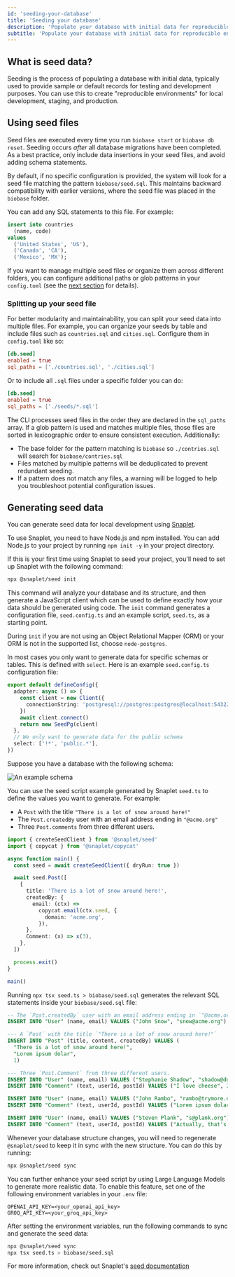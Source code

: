 ```yaml
---
id: 'seeding-your-database'
title: 'Seeding your database'
description: 'Populate your database with initial data for reproducible environments across local and testing.'
subtitle: 'Populate your database with initial data for reproducible environments across local and testing.'
---
```


## What is seed data?

Seeding is the process of populating a database with initial data, typically used to provide sample or default records for testing and development purposes. You can use this to create "reproducible environments" for local development, staging, and production.

## Using seed files

Seed files are executed every time you run `biobase start` or `biobase db reset`. Seeding occurs _after_ all database migrations have been completed. As a best practice, only include data insertions in your seed files, and avoid adding schema statements.

By default, if no specific configuration is provided, the system will look for a seed file matching the pattern `biobase/seed.sql`. This maintains backward compatibility with earlier versions, where the seed file was placed in the `biobase` folder.

You can add any SQL statements to this file. For example:

```sql
insert into countries
  (name, code)
values
  ('United States', 'US'),
  ('Canada', 'CA'),
  ('Mexico', 'MX');
```

If you want to manage multiple seed files or organize them across different folders, you can configure additional paths or glob patterns in your `config.toml` (see the [next section](#splitting-up-your-seed-data) for details).

### Splitting up your seed file

For better modularity and maintainability, you can split your seed data into multiple files. For example, you can organize your seeds by table and include files such as `countries.sql` and `cities.sql`. Configure them in `config.toml` like so:

```toml biobase/config.toml
[db.seed]
enabled = true
sql_paths = ['./countries.sql', './cities.sql']
```

Or to include all `.sql` files under a specific folder you can do:

```toml biobase/config.toml
[db.seed]
enabled = true
sql_paths = ['./seeds/*.sql']
```

<Admonition type="tip">

The CLI processes seed files in the order they are declared in the `sql_paths` array. If a glob pattern is used and matches multiple files, those files are sorted in lexicographic order to ensure consistent execution. Additionally:

- The base folder for the pattern matching is `biobase` so `./contries.sql` will search for `biobase/contries.sql`
- Files matched by multiple patterns will be deduplicated to prevent redundant seeding.
- If a pattern does not match any files, a warning will be logged to help you troubleshoot potential configuration issues.

</Admonition>

## Generating seed data

You can generate seed data for local development using [Snaplet](https://github.com/snaplet/seed).

<Admonition type="tip">

To use Snaplet, you need to have Node.js and npm installed. You can add Node.js to your project by running `npm init -y` in your project directory.

</Admonition>

If this is your first time using Snaplet to seed your project, you'll need to set up Snaplet with the following command:

```bash
npx @snaplet/seed init
```

This command will analyze your database and its structure, and then generate a JavaScript client which can be used to define exactly how your data should be generated using code. The `init` command generates a configuration file, `seed.config.ts` and an example script, `seed.ts`, as a starting point.

<Admonition type="tip">

During `init` if you are not using an Object Relational Mapper (ORM) or your ORM is not in the supported list, choose `node-postgres`.

</Admonition>

In most cases you only want to generate data for specific schemas or tables. This is defined with `select`. Here is an example `seed.config.ts` configuration file:

```ts
export default defineConfig({
  adapter: async () => {
    const client = new Client({
      connectionString: 'postgresql://postgres:postgres@localhost:54322/postgres',
    })
    await client.connect()
    return new SeedPg(client)
  },
  // We only want to generate data for the public schema
  select: ['!*', 'public.*'],
})
```

Suppose you have a database with the following schema:

![An example schema](/docs/img/guides/cli/snaplet-example-schema.png)

You can use the seed script example generated by Snaplet `seed.ts` to define the values you want to generate. For example:

- A `Post` with the title `"There is a lot of snow around here!"`
- The `Post.createdBy` user with an email address ending in `"@acme.org"`
- Three `Post.comments` from three different users.

```ts seed.ts
import { createSeedClient } from '@snaplet/seed'
import { copycat } from '@snaplet/copycat'

async function main() {
  const seed = await createSeedClient({ dryRun: true })

  await seed.Post([
    {
      title: 'There is a lot of snow around here!',
      createdBy: {
        email: (ctx) =>
          copycat.email(ctx.seed, {
            domain: 'acme.org',
          }),
      },
      Comment: (x) => x(3),
    },
  ])

  process.exit()
}

main()
```

Running `npx tsx seed.ts > biobase/seed.sql` generates the relevant SQL statements inside your `biobase/seed.sql` file:

```sql
-- The `Post.createdBy` user with an email address ending in `"@acme.org"`
INSERT INTO "User" (name, email) VALUES ("John Snow", "snow@acme.org")

--- A `Post` with the title `"There is a lot of snow around here!"`
INSERT INTO "Post" (title, content, createdBy) VALUES (
  "There is a lot of snow around here!",
  "Lorem ipsum dolar",
  1)

--- Three `Post.Comment` from three different users.
INSERT INTO "User" (name, email) VALUES ("Stephanie Shadow", "shadow@domain.com")
INSERT INTO "Comment" (text, userId, postId) VALUES ("I love cheese", 2, 1)

INSERT INTO "User" (name, email) VALUES ("John Rambo", "rambo@trymore.dev")
INSERT INTO "Comment" (text, userId, postId) VALUES ("Lorem ipsum dolar sit", 3, 1)

INSERT INTO "User" (name, email) VALUES ("Steven Plank", "s@plank.org")
INSERT INTO "Comment" (text, userId, postId) VALUES ("Actually, that's not correct...", 4, 1)
```

Whenever your database structure changes, you will need to regenerate `@snaplet/seed` to keep it in sync with the new structure. You can do this by running:

```bash
npx @snaplet/seed sync
```

You can further enhance your seed script by using Large Language Models to generate more realistic data. To enable this feature, set one of the following environment variables in your `.env` file:

```plaintext
OPENAI_API_KEY=<your_openai_api_key>
GROQ_API_KEY=<your_groq_api_key>
```

After setting the environment variables, run the following commands to sync and generate the seed data:

```bash
npx @snaplet/seed sync
npx tsx seed.ts > biobase/seed.sql
```

For more information, check out Snaplet's [seed documentation](https://snaplet-seed.netlify.app/seed/integrations/biobase)
